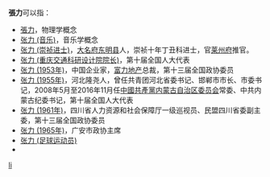 '''張力'''可以指：
* [[張力|張力]]，物理学概念
* [[张力_(音乐)|张力 (音乐)]]，音乐学概念
* [[张力_(崇祯进士)|张力 (崇祯进士)]]，[[大名府|大名府]][[东明县|东明县]]人，崇祯十年丁丑科进士，官[[莱州府|莱州府]]推官。
* [[张力_(重庆交通科研设计院院长)|张力 (重庆交通科研设计院院长)]]，第十届全国人大代表
* [[张力_(1953年)|张力 (1953年)]]，中国企业家，[[富力地产|富力地产]]总裁，第十三届全国政协委员
* [[张力_(1955年)|张力 (1955年)]]，河北隆尧人，曾任共青团河北省委书记、邯郸市市长、市委书记，2008年5月至2016年11月任[[中國共產黨内蒙古自治区委员会|中國共產黨内蒙古自治区委员会]]常委、中共内蒙古纪委书记，第十届全国人大代表
* [[张力_(1961年)|张力 (1961年)]]，四川省人力资源和社会保障厅一级巡视员、民盟四川省委副主委，第十三届全国政协委员
* [[张力_(1965年)|张力 (1965年)]]，广安市政协主席
* [[张力_(足球运动员)|张力 (足球运动员)]]
* {{link-en|张力 (棒球运动员)|Zhang Li (baseball)}}

{{disambig}}

[[Category:二字张姓人名消歧义|li]]